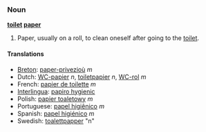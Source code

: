 ===Noun===
'''[[toilet]] [[paper]]'''

#Paper, usually on a roll, to clean oneself after going to the [[toilet]].

====Translations====
*[[Breton]]: [[paper-privezioù]] ''m''
*Dutch: [[WC-papier]] ''n'', [[toiletpapier]] ''n'', [[WC-rol]] ''m''
*French: [[papier de toilette]] ''m''
*[[Interlingua]]: [[papiro hygienic]]
*Polish: [[papier toaletowy]] ''m''
*Portuguese: [[papel higiênico]] ''m''
*Spanish: [[papel higiénico]] ''m''
*Swedish: [[toalettpapper]] "n"